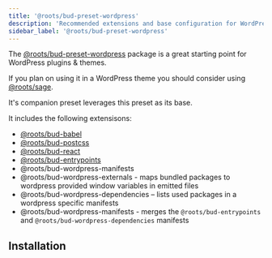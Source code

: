 ```yaml
---
title: '@roots/bud-preset-wordpress'
description: 'Recommended extensions and base configuration for WordPress projects'
sidebar_label: '@roots/bud-preset-wordpress'
---
```



The [@roots/bud-preset-wordpress](/extensions/bud-preset-wordpress) package is a great starting point for WordPress plugins & themes.

If you plan on using it in a WordPress theme you should consider using [@roots/sage](https://github.com/roots/sage).

It's companion preset leverages this preset as its base.

It includes the following extensisons:

- [@roots/bud-babel](/extensions/bud-babel)
- [@roots/bud-postcss](/extensions/bud-postcss)
- [@roots/bud-react](/extensions/bud-react)
- [@roots/bud-entrypoints](/extensions/bud-entrypoints)
- @roots/bud-wordpress-manifests
- @roots/bud-wordpress-externals - maps bundled packages to wordpress provided window variables in emitted files
- @roots/bud-wordpress-dependencies – lists used packages in a wordpress specific manifests
- @roots/bud-wordpress-manifests - merges the `@roots/bud-entrypoints` and `@roots/bud-wordpress-dependencies` manifests

## Installation

<Install packages="@roots/bud-preset-wordpress" />
